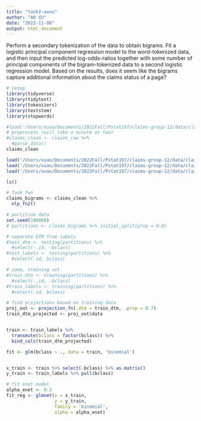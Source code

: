 ```yaml
---
title: "task2-aoxu"
author: "AO XU"
date: "2022-11-08"
output: html_document
---
```


Perform a secondary tokenization of the data to obtain bigrams. Fit a logistic principal component regression model to the word-tokenized data, and then input the predicted log-odds-ratios together with some number of principal components of the bigram-tokenized data to a second logistic regression model. Based on the results, does it seem like the bigrams capture additional information about the claims status of a page?

```r
# setup
library(tidyverse)
library(tidytext)
library(tokenizers)
library(textstem)
library(stopwords)
```

```r
#load('/Users/xuao/Documents/2022Fall/Pstat197/claims-group-12/data/claims-raw.RData')
# preprocess (will take a minute or two)
#claims_clean <- claims_raw %>%
  #parse_data()
claims_clean
```
```r
load('/Users/xuao/Documents/2022Fall/Pstat197/claims-group-12/data/claims-raw.RData')
load('/Users/xuao/Documents/2022Fall/Pstat197/claims-group-12/data/claims-test.Rdata')
load('/Users/xuao/Documents/2022Fall/Pstat197/claims-group-12/data/claims-clean-example.Rdata')
```
```r
ls()
```
```r
# Task Two
claims_bigrams <- claims_clean %>% 
  nlp_fn2()
```

```r
# partition data
set.seed(198888)
# partitions <- claims_bigrams %>% initial_split(prop = 0.8)
```


```r
# separate DTM from labels
#test_dtm <- testing(partitions) %>%
  #select(-.id, -bclass)
#test_labels <- testing(partitions) %>%
  #select(.id, bclass)

# same, training set
#train_dtm <- training(partitions) %>%
  #select(-.id, -bclass)
#train_labels <- training(partitions) %>%
  #select(.id, bclass)
```


```r
# find projections based on training data
proj_out <- projection_fn(.dtm = train_dtm, .prop = 0.7)
train_dtm_projected <- proj_out$data


train <- train_labels %>%
  transmute(bclass = factor(bclass)) %>%
  bind_cols(train_dtm_projected)

fit <- glm(bclass ~ ., data = train, 'binomial')


x_train <- train %>% select(-bclass) %>% as.matrix()
y_train <- train_labels %>% pull(bclass)

# fit enet model
alpha_enet <- 0.3
fit_reg <- glmnet(x = x_train, 
                  y = y_train, 
                  family = 'binomial',
                  alpha = alpha_enet)
```

